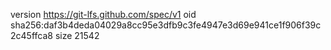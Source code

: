 version https://git-lfs.github.com/spec/v1
oid sha256:daf3b4deda04029a8cc95e3dfb9c3fe4947e3d69e941ce1f906f39c2c45ffca8
size 21542
